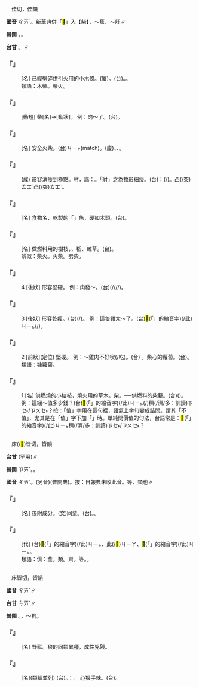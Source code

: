 
=={{ruby|柴|ㄔㄞˊ}}==

　{{ruby|鉏|ㄔㄨˊ}}佳切，佳韻

'''國音''' <rt>ㄔㄞˊ</rt>。新華典併「<mark>&#xfa078;</mark>」入【柴】，～蕉、～肝∥

'''普閩''' {{ruby|(文)|ㄘㄞˊ}}。{{ruby|(白)|ㄘㄚˊ}}。

'''台甘''' {{ruby|(文)|ㄘㄞˊ}}。{{ruby|(語)|ㄘㄚˊ}}∥

    

==='''『{{ruby|劈|ㄆㄧˇ}}{{ruby|柴|·ㄔㄞˊ}}』'''===
: [名] 已經劈碎供引火用的小木條。(廈){{ruby|柴|ㄘㄚˊ}}{{ruby|<mark>&#xf91b0;</mark>|ㄆㆤ˪/ㄆㄨㆤ˪}}。(台){{ruby|柴|ㄘㄚˊ}}{{ruby|枝|ㄍㄧ}}{{ruby|仔|ㄚ}}。{{ruby|柴|ㄘㄚˊ}}{{ruby|<mark>&#xf91e9;</mark>|ㄆㆤ˪/ㄆㄨㆤ˪}}。
:類語：木柴。柴火。
:
    

==='''『{{ruby|發|ㄈㄚ}}{{ruby|柴|ㄔㄞˊ}}』'''===
: [動短] 柴[名]→[動狀]。 例：肉～了。(台){{ruby|肉|ㆠㄚㆷ}}{{ruby|澀|ㄒㄧㄚㆴ}}{{ruby|去|ㄎㄧ˪}}。
    

==='''『{{ruby|火|ㄏㄨㄛˇ}}{{ruby|柴|ㄔㄞˊ}}』'''===
: [名] 安全火柴。(台){{ruby|番|ㄏㄨㄢ}}{{ruby|仔|ㄚ}}{{ruby|火|ㄏㆤˋ/ㄏㄨㆤˋ/ㄏㄜˋ}}{{ruby|。|ㄇㄚㆶ ͘}}<rt>ㄐㄧㆷ</rt>(match)。(廈){{ruby|火|ㄏㄨㆤˋ/ㄏㆤˋ/ㄏㄜˋ}}{{ruby|擦|ㄘㄚㆵ}}、{{ruby|火|ㄏㄨㆤˋ/ㄏㆤˋ/ㄏㄜˋ}}{{ruby|揭|ㄎㄧㄚㆵ}}、{{ruby|火|ㄏㄨㆤˋ/ㄏㆤˋ/ㄏㄜˋ}}{{ruby|拭|ㄑㄧㆵ}}。
    

==='''『{{ruby|骨|ㄍㄨˇ}}{{ruby|瘦|ㄕㄡˋ}}{{ruby|如|ㄖㄨˊ}}{{ruby|柴|ㄔㄞˊ}}』'''===
: (成) 形容消瘦到極點。材，諧：{{ruby|豺|ㄔㄞˊ}}。「豺」之為物形細瘦。(台){{ruby|台|ㄉㄞˊ}}{{ruby|語|ㆣㄨˋ/ㆣㄧˋ}}{{ruby|常|ㄒㄧㆲˊ}}{{ruby|言|ㆣㄧㄢˊ}}{{ruby|說|ㄙㄨㆤ˪}}：{{ruby|<mark>&#xffc72;</mark>|ㄙㄢˋ}}(/{{ruby|<mark>&#xffbc0;</mark>|ㄒㄧㄥˋ}}{{ruby|→|ㄙㄢˋ}}){{ruby|<mark>&#xffa42;</mark>|ㄍㄚㆷ}}{{ruby|若|ㄋㄚˋ}}{{ruby|一|ㄐㄧㆵ ͘}}{{ruby|把|ㄅㆤˋ}}{{ruby|柴|ㄘㄚˊ}}。{{ruby|胸|ㄏㄧㄥ}}{{ruby|坎|ㄎㆰˋ}}{{ruby|骨|ㄍㄨㆵ}}凸(/突)<rt>ㄊㆲˋ</rt>凸(/突)<rt>ㄊㆲˋ</rt>{{ruby|出|ㄘㄨㆵ}}{{ruby|來|·ㄌㄞˊ}}。
    

==='''『{{ruby|柴|ㄔㄞˊ}}{{ruby|魚|ㄩˊ}}』'''===
: [名] 食物名、乾製的「{{ruby|鰹|ㄐㄧㄢ}}」魚，硬如木頭。(台){{ruby|柴|ㄘㄚˊ}}{{ruby|魚|ㄏㄧˊ/ㄏㄨˊ}}。
    

==='''『{{ruby|柴|ㄔㄞˊ}}{{ruby|火|·ㄏㄨㄛˇ}}』'''===
: [名] 做燃料用的樹枝，{{ruby|秫|ㄕㄨˊ}}{{ruby|<mark>&#xf8f66;</mark>|ㄐㄧㄝ}}、稻{{ruby|稈|ㄍㄢˇ}}、雜草。(台){{ruby|起|·ㄎㄧˋ}}{{ruby|火|ㄏㆤˋ/ㄏㄨㆤˋ/ㄏㄜˋ}}{{ruby|柴|ㄘㄚˊ}}。
:辨似：柴火。火柴。劈柴。
:
    

==='''『{{ruby|柴|ㄔㄞˊ}}』'''===
:4  [後狀] 形容堅硬。 例：肉發～。(台){{ruby|肉|ㆠㄚㆷ}}{{ruby|乾|ㄉㄚ}}(/{{ruby|焦|ㄉㄚ}}/{{ruby|潐|ㄉㄚ}}/{{ruby|礁|ㄉㄚ}}/{{ruby|硬|ㄉㄧㄥ˫}}){{ruby|去|ㄎㄧ˪}}。
    

==='''『{{ruby|柴|ㄔㄞˊ}}』'''===
:3  [後狀] 形容乾瘦。(台){{ruby|<mark>&#xffbc0;</mark>|ㄒㄧㄥˋ}}{{ruby|→|ㄙㄢˋ}}(/{{ruby|<mark>&#xffc72;</mark>|ㄙㄢˋ}})。 例：這隻雞太～了。(台)<mark>&#xffb50;</mark>(「{{ruby|此|ㄐㄧˋ}}{{ruby|一|ㄐㄧㆵ ͘}}」的縮音字)(/此)<rt>ㄐㄧㆵ</rt>{{ruby|隻|ㄐㄧㄚㆷ}}{{ruby|雞|ㄍㄨㆤ/ㄍㆤ}}{{ruby|足|ㄐㄧㆦㆶ}}{{ruby|<mark>&#xffbc0;</mark>|ㄒㄧㄥˋ}}{{ruby|→|ㄙㄢˋ}}(/{{ruby|<mark>&#xffc72;</mark>|ㄙㄢˋ}})。
    

==='''『{{ruby|柴|ㄔㄞˊ}}』'''===
:2  [前狀](定位) 堅硬。 例：～雞肉不好喫(/吃)。(台){{ruby|硬|ㄉㄧㄥ˫}}{{ruby|身|ㄒㄧㄣ}}{{ruby|丌|ㆤ}}{{ruby|雞|ㄍㄨㆤ/ㄍㆤ}}{{ruby|肉|ㆠㄚㆷ}}{{ruby|澀|ㄒㄧㄚㆴ}}{{ruby|澀|ㄒㄧㄚㆴ}}{{ruby|歹|ㄆㄞˋ/ㄆㆮˋ}}{{ruby|食|ㄐㄧㄚㆷ ͘}} 。柴心的蘿蔔。(台){{ruby|磅|ㄅㆲ˫}}{{ruby|心|ㄒㄧㆬ}}{{ruby|丌|ㆤ}}{{ruby|菜|ㄘㄞ˪}}{{ruby|頭|ㄊㄠˊ}}。類語：糠蘿蔔。
    

==='''『{{ruby|柴|ㄔㄞˊ}}』'''===
:1  [名] 供燃燒的小枯枝，燒火用的草木。柴{{ruby|火|·ㄏㄨㄛˇ}}。──供燃料的柴薪。(台){{ruby|起|·ㄎㄧˋ}}{{ruby|火|ㄏㆤˋ/ㄏㄨㆤˋ/ㄏㄜˋ}}({{ruby|用|ㄧㆲ˫/ㄧㄥ˫}}{{ruby|丌|ㆤ}}){{ruby|柴|ㄘㄚˊ}}。例：這綑～值多少錢？(台)<mark>&#xffb50;</mark>(「{{ruby|此|ㄐㄧˋ}}{{ruby|一|ㄐㄧㆵ ͘}}」的縮音字)(/此)<rt>ㄐㄧㆵ</rt>{{ruby|綑|ㄎㄨㄣˋ}}{{ruby|柴|ㄘㄚˊ}}{{ruby|值|ㄉㄚㆵ ͘}}(/{{ruby|到|ㄍㄚㆷ ͘}}){{ruby|若|ㄌㄨㄚ˫/ㆣㄨㄚ˫/ㆡㄨㄚ˫}}穧(/濟/多：訓讀)<rt>ㄗㆤ˫/ㄗㄨㆤ˫</rt>{{ruby|錢|ㄐㆪˊ}}？按：「值」字用在這句裡，語氣上字句變成詰問。謂其「不值」，尤其是在「值」字下加「{{ruby|<mark>&#xffa42;</mark>|ㄍㄚㆷ}}」時。單純問價值的句法，台語常是：<mark>&#xffb50;</mark>(「{{ruby|此|ㄐㄧˋ}}{{ruby|一|ㄐㄧㆵ ͘}}」的縮音字)(/此)<rt>ㄐㄧㆵ</rt>{{ruby|綑|ㄎㄨㄣˋ}}{{ruby|柴|ㄘㄚˊ}}{{ruby|著|ㄉㄧㄜㆷ ͘}}{{ruby|若|ㄌㄨㄚ˫/ㆣㄨㄚ˫}}{{ruby|←|ㆡㄨㄚ˫}}穧(/濟/多：訓讀)<rt>ㄗㆤ˫/ㄗㄨㆤ˫</rt>{{ruby|錢|ㄐㆪˊ}}？
    

=={{ruby|儕|ㄔㄞˊ}}==

　床(/<mark>&#xf9441;</mark>)皆切，皆韻

'''台甘''' {{ruby|(文)|ㄘㄞˊ}}{{ruby|。|ㄗㆤ}}(罕用)∥

'''普閩''' <rt>ㄗㄞˊ</rt>。{{ruby| |ㄘㄞˊ}}。

'''國音''' <rt>ㄔㄞˊ</rt>。(另音){{ruby|儕|ㄐㄧˋ}}(普閩典)。按：日報典未收此音。等、類也∥

    

==='''『{{ruby|儕|ㄔㄞˊ}}』'''===
: [名] 後附成分。(文)同輩。(台){{ruby|平|ㄅㆥˊ/ㄅㆪˊ}}{{ruby|輩|ㄅㄨㆤ˪}}{{ruby|丌|ㆤ}}{{ruby|人|ㄌㄤˊ}}。{{ruby|同|ㄉㄤˊ}}{{ruby|一|ㄐㄧㆵ ͘}}{{ruby|類|ㄌㄨㄧ˫}}{{ruby|丌|ㆤ}}{{ruby|人|ㄌㄤˊ}}。
    

==='''『{{ruby|吾|ㄨˊ}}{{ruby|儕|ㄔㄞˊ}}』'''===
: [代] (台){{ruby|阮|ㆣㄨㄣˋ/ㆣㄨㄢˋ}}<mark>&#xffb50;</mark>(「{{ruby|此|ㄐㄧˋ}}{{ruby|一|ㄐㄧㆵ ͘}}」的縮音字)(/此)<rt>ㄐㄧㆵ</rt>{{ruby|輩|ㄅㄨㆤ˪}}、{{ruby|阮|ㆣㄨㄣˋ/ㆣㄨㄢˋ}}此(/<mark>&#xffc74;</mark>)<rt>ㄐㄧㄚ</rt>{{ruby|丌|ㆤ}}{{ruby|人|ㄌㄤˊ}}、{{ruby|阮|ㆣㄨㄣˋ/ㆣㄨㄢˋ}}<mark>&#xffb50;</mark>(「{{ruby|此|ㄐㄧˋ}}{{ruby|一|ㄐㄧㆵ ͘}}」的縮音字)(/此)<rt>ㄐㄧㆵ</rt>{{ruby|款|ㄎㄨㄢˋ}}{{ruby|人|ㄌㄤˊ}}。
:類語：儕：輩。類。齊。等。{{ruby|侔|ㄇㄡˊ}}。
:
    

=={{ruby|豺|ㄔㄞˊ}}==

　床皆切，皆韻

'''國音''' <rt>ㄔㄞˊ</rt>∥

'''台甘''' <rt>ㄘㄞˊ</rt>∥

'''普閩''' {{ruby|(文)|ㄗㄞˊ}}{{ruby|、|ㄘㄞˊ}}。{{ruby|(白)|ㄒㄧㄚˊ}}，～狗。

    

==='''『{{ruby|豺|ㄔㄞˊ}}』'''===
: [名] 野獸。狼的同類異種，成性兇殘。
    

==='''『{{ruby|豺|ㄔㄞˊ}}{{ruby|狼|ㄌㄤˊ}}』'''===
: [名](類組並列) (台){{ruby|真|ㄐㄧㄣ}}{{ruby|兇|ㄏㄧㆲˊ}}{{ruby|丌|ㆤ}}{{ruby|野|ㄧㄚˋ}}{{ruby|獸|ㄒㄧㄨ˪}}。{{ruby|比|ㄅㄧˋ}}{{ruby|喻|ㄌㄨ˫/ㆡㄨ˫}}：{{ruby|殘|ㄗㄢˊ}}{{ruby|忍|ㆢㄧㆬˋ/ㄌㄧㆬˋ}}{{ruby|敢|ㄍㆩˋ}}{{ruby|做|ㄗㄨㆤ˪/ㄗㄜ˪}}{{ruby|丌|ㆤ}}{{ruby|歹|ㄆㆮˋ/ㄆㄞˋ}}{{ruby|人|ㄌㄤˊ}}。 心狠手辣。(台){{ruby|殘|ㄗㄢˊ}}{{ruby|忍|ㆢㄧㄣˋ/ㄌㄧㆬˋ}}{{ruby|兇|ㄏㄧㆲ}}{{ruby|死|ㄒㄧˋ}}。
    
